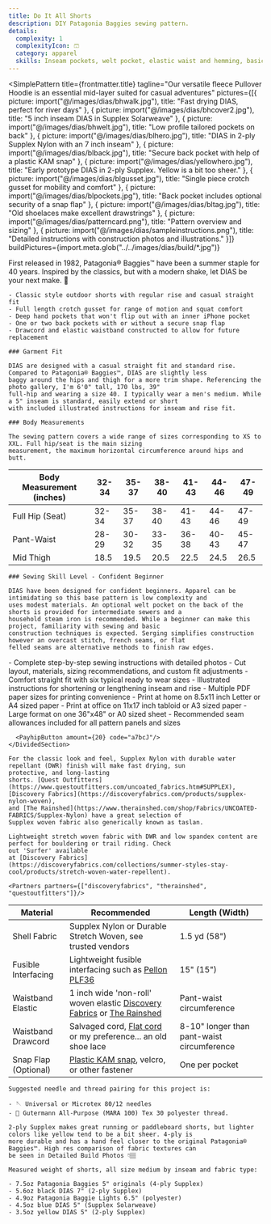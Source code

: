 ```yaml
---
title: Do It All Shorts
description: DIY Patagonia Baggies sewing pattern.
details:
  complexity: 1
  complexityIcon: 🩳
  category: apparel
  skills: Inseam pockets, welt pocket, elastic waist and hemming, basic seam finishing, buttonholes
---
```



<SimplePattern
  title={frontmatter.title}
  tagline="Our versatile fleece Pullover Hoodie is an essential mid-layer suited for casual adventures"
  pictures={[{
    picture: import("@/images/dias/bhwalk.jpg"),
    title: "Fast drying DIAS, perfect for river days"
  }, {
    picture: import("@/images/dias/bhcover2.jpg"),
    title: "5 inch inseam DIAS in Supplex Solarweave"
  }, {
    picture: import("@/images/dias/bhwelt.jpg"),
    title: "Low profile tailored pockets on back"
  }, {
    picture: import("@/images/dias/blhero.jpg"),
    title: "DIAS in 2-ply Supplex Nylon with an 7 inch inseam"
  }, {
    picture: import("@/images/dias/blback.jpg"),
    title: "Secure back pocket with help of a plastic KAM snap"
  }, {
    picture: import("@/images/dias/yellowhero.jpg"),
    title: "Early prototype DIAS in 2-ply Supplex. Yellow is a bit too sheer."
  }, {
    picture: import("@/images/dias/blgusset.jpg"),
    title: "Single piece crotch gusset for mobility and comfort"
  }, {
    picture: import("@/images/dias/blpockets.jpg"),
    title: "Back pocket includes optional security of a snap flap"
  }, {
    picture: import("@/images/dias/bltag.jpg"),
    title: "Old shoelaces make excellent drawstrings"
  }, {
    picture: import("@/images/dias/patterncard.png"),
    title: "Pattern overview and sizing"
  }, {
    picture: import("@/images/dias/sampleinstructions.png"),
    title: "Detailed instructions with construction photos and illustrations."
  }]}
  buildPictures={import.meta.glob("../../images/dias/build/*.jpg")}
>

  <DividedSection header="Design Features">
    First released in 1982, Patagonia® Baggies™ have been a summer staple for 40 years.
    Inspired by the classics, but with a modern shake, let DIAS be your next make. 🤙

    - Classic style outdoor shorts with regular rise and casual straight fit
    - Full length crotch gusset for range of motion and squat comfort
    - Deep hand pockets that won't flip out with an inner iPhone pocket
    - One or two back pockets with or without a secure snap flap
    - Drawcord and elastic waistband constructed to allow for future replacement

    ### Garment Fit

    DIAS are designed with a casual straight fit and standard rise. Compared to Patagonia® Baggies™, DIAS are slightly less
    baggy around the hips and thigh for a more trim shape. Referencing the photo gallery, I'm 6'0" tall, 170 lbs, 39"
    full-hip and wearing a size 40. I typically wear a men's medium. While a 5" inseam is standard, easily extend or short
    with included illustrated instructions for inseam and rise fit.

    ### Body Measurements

    The sewing pattern covers a wide range of sizes corresponding to XS to XXL. Full hip/seat is the main sizing
    measurement, the maximum horizontal circumference around hips and butt.

  | Body Measurement (inches) | 32-34 | 35-37 | 38-40 | 41-43 | 44-46 | 47-49 |
  |---------------------------|-------|-------|-------|-------|-------|-------|
  | Full Hip (Seat)           | 32-34 | 35-37 | 38-40 | 41-43 | 44-46 | 47-49 |
  | Pant-Waist                | 28-29 | 30-32 | 33-35 | 36-38 | 40-43 | 45-47 |
  | Mid Thigh                 | 18.5  | 19.5  | 20.5  | 22.5  | 24.5  | 26.5  |

    ### Sewing Skill Level - Confident Beginner

    DIAS have been designed for confident beginners. Apparel can be intimidating so this base pattern is low complexity and
    uses modest materials. An optional welt pocket on the back of the shorts is provided for intermediate sewers and a
    household steam iron is recommended. While a beginner can make this project, familiarity with sewing and basic
    construction techniques is expected. Serging simplifies construction however an overcast stitch, french seams, or flat
    felled seams are alternative methods to finish raw edges.


  </DividedSection>

  <Card>
    <DividedSection header="Digital Sewing Pattern">
      - Complete step-by-step sewing instructions with detailed photos
      - Cut layout, materials, sizing recommendations, and custom fit adjustments
      - Comfort straight fit with six typical ready to wear sizes
      - Illustrated instructions for shortening or lengthening inseam and rise
      - Multiple PDF paper sizes for printing convenience
        - Print at home on 8.5x11 inch Letter or A4 sized paper
        - Print at office on 11x17 inch tabloid or A3 sized paper
        - Large format on one 36"x48" or A0 sized sheet
      - Recommended seam allowances included for all pattern panels and sizes

      <PayhipButton amount={20} code="a7bcJ"/>
    </DividedSection>
  </Card>

  <DividedSection header="Fabrics">

    For the classic look and feel, Supplex Nylon with durable water repellant (DWR) finish will make fast drying, sun
    protective, and long-lasting
    shorts. [Quest Outfitters](https://www.questoutfitters.com/uncoated_fabrics.htm#SUPPLEX), [Discovery Fabrics](https://discoveryfabrics.com/products/supplex-nylon-woven),
    and [The Rainshed](https://www.therainshed.com/shop/Fabrics/UNCOATED-FABRICS/Supplex-Nylon) have a great selection of
    Supplex woven fabric also generically known as taslan.

    Lightweight stretch woven fabric with DWR and low spandex content are perfect for bouldering or trail riding. Check
    out 'Surfer' available
    at [Discovery Fabrics](https://discoveryfabrics.com/collections/summer-styles-stay-cool/products/stretch-woven-water-repellent).

    <Partners partners={["discoveryfabrics", "therainshed", "questoutfitters"]}/>

  | Material             | Recommended                                                                                                                                                                                                                             | Length (Width)                             |
  |----------------------|-----------------------------------------------------------------------------------------------------------------------------------------------------------------------------------------------------------------------------------------|--------------------------------------------|
  | Shell Fabric         | Supplex Nylon or Durable Stretch Woven, see trusted vendors                                                                                                                                                                             | 1.5 yd (58")                               |
  | Fusible Interfacing  | Lightweight fusible interfacing such as [Pellon PLF36](https://pellonprojects.com/products/plf36-fusible-interfacing/)                                                                                                                  | 15" (15")                                  |
  | Waistband Elastic    | 1 inch wide 'non-roll' woven elastic [Discovery Fabrics](https://discoveryfabrics.com/products/elastic-woven?variant=39483898167381) or [The Rainshed](https://www.therainshed.com/shop/c/p/1-inch-NonRoll-Elastic-Black-x17434908.htm) | Pant-waist circumference                   |
  | Waistband Drawcord   | Salvaged cord, [Flat cord](https://www.therainshed.com/shop/Narrow-Materials/CORDING/Flat-Drawstring/p/14-inch-Flat-Polyester-Cord-Black-x18833686.htm) or my preference... an old shoe lace                                            | 8-10" longer than pant-waist circumference |
  | Snap Flap (Optional) | [Plastic KAM snap](https://ripstopbytheroll.com/products/kam-snaps?rfsn=4608557.2d546b9), velcro, or other fastener                                                                                                                     | One per pocket                             |

    Suggested needle and thread pairing for this project is:

    - 🪡 Universal or Microtex 80/12 needles
    - 🧵 Gutermann All-Purpose (MARA 100) Tex 30 polyester thread.

    2-ply Supplex makes great running or paddleboard shorts, but lighter colors like yellow tend to be a bit sheer. 4-ply is
    more durable and has a hand feel closer to the original Patagonia® Baggies™. High res comparison of fabric textures can
    be seen in Detailed Build Photos 👇🏽

    Measured weight of shorts, all size medium by inseam and fabric type:

    - 7.5oz Patagonia Baggies 5" originals (4-ply Supplex)
    - 5.6oz black DIAS 7" (2-ply Supplex)
    - 4.9oz Patagonia Baggie Lights 6.5" (polyester)
    - 4.5oz blue DIAS 5" (Supplex Solarweave)
    - 3.5oz yellow DIAS 5" (2-ply Supplex)

  </DividedSection>

</SimplePattern>
